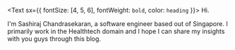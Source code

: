 <Text sx={{ fontSize: [4, 5, 6], fontWeight: `bold`, color: `heading` }}>
  Hi.
</Text>

I'm Sashiraj Chandrasekaran, a software engineer based out of Singapore. I primarily work 
in the Healthtech domain and I hope I can share my insights with you guys through this blog.
